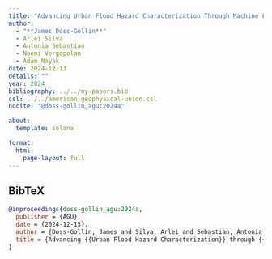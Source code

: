 ```yaml
---
title: "Advancing Urban Flood Hazard Characterization Through Machine Learning: Challenges And Opportunities"
author:
  - "**James Doss-Gollin**"
  - Arlei Silva
  - Antonia Sebastian
  - Noemi Vergopolan
  - Adam Nayak
date: 2024-12-13
details: ""
year: 2024
bibliography: ../../my-papers.bib
csl: ../../american-geophysical-union.csl
nocite: "@doss-gollin_agu:2024a"

about:
  template: solana

format:
  html:
    page-layout: full
---
```


## BibTeX

```bibtex
@inproceedings{doss-gollin_agu:2024a,
  publisher = {AGU},
  date = {2024-12-13},
  author = {Doss-Gollin, James and Silva, Arlei and Sebastian, Antonia and Vergopolan, Noemi and Nayak, Adam},
  title = {Advancing {{Urban Flood Hazard Characterization}} through {{Machine Learning}}: {{Challenges}} and {{Opportunities}}},
}
```